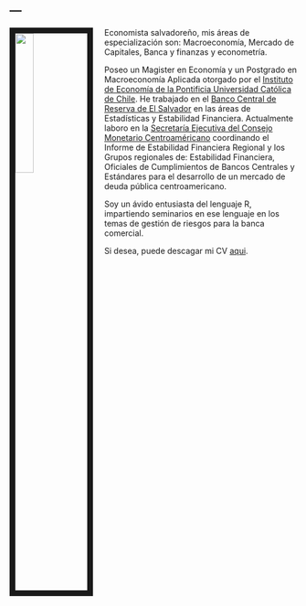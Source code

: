 ---
---

<link rel="stylesheet" href="styles.css" type="text/css">

<img src="images/YO.jpg" style="width:25%; border:10px solid; margin-right: 20px" align="left">

Economista salvadoreño, mis áreas de especialización son: Macroeconomía, Mercado de Capitales, Banca y finanzas y econometría. 

Poseo un Magister en Economía y un Postgrado en Macroeconomía Aplicada otorgado por el [Instituto de Economía de la Pontificia Universidad Católica de Chile](https://economia.uc.cl). He trabajado en el  [Banco Central de Reserva de El Salvador](https://www.bcr.gob.sv/esp/) en las áreas de Estadísticas y Estabilidad Financiera. Actualmente laboro en la [Secretaría Ejecutiva del Consejo Monetario Centroaméricano](http://www.secmca.org/) coordinando el Informe de Estabilidad Financiera Regional y los Grupos regionales de: Estabilidad Financiera, Oficiales de Cumplimientos de Bancos Centrales y Estándares para el desarrollo de un mercado de deuda pública centroamericano.

Soy un ávido entusiasta del lenguaje R, impartiendo seminarios en ese lenguaje en los temas de gestión de riesgos para la banca comercial.

Si desea, puede descagar mi CV [aqui](files/CV.pdf).
